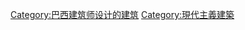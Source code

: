 {{commonscat|Buildings by Oscar Niemeyer}}

{{DEFAULTSORT:Niemeyer, Oscar}}
[[Category:巴西建筑师设计的建筑|Category:巴西建筑师设计的建筑]]
[[Category:現代主義建築|Category:現代主義建築]]